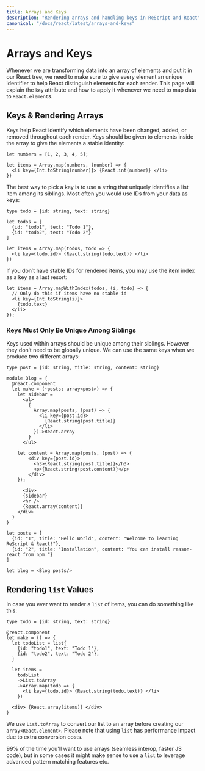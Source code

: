 ```yaml
---
title: Arrays and Keys
description: "Rendering arrays and handling keys in ReScript and React"
canonical: "/docs/react/latest/arrays-and-keys"
---
```


# Arrays and Keys

<Intro>

Whenever we are transforming data into an array of elements and put it in our React tree, we need to make sure to give every element an unique identifier to help React distinguish elements for each render. This page will explain the `key` attribute and how to apply it whenever we need to map data to `React.element`s.

</Intro>

## Keys & Rendering Arrays

Keys help React identify which elements have been changed, added, or removed throughout each render. Keys should be given to elements inside the array to give the elements a stable identity:

```res
let numbers = [1, 2, 3, 4, 5];

let items = Array.map(numbers, (number) => {
  <li key={Int.toString(number)}> {React.int(number)} </li>
})
```

The best way to pick a key is to use a string that uniquely identifies a list item among its siblings. Most often you would use IDs from your data as keys:

```res
type todo = {id: string, text: string}

let todos = [
  {id: "todo1", text: "Todo 1"},
  {id: "todo2", text: "Todo 2"}
]

let items = Array.map(todos, todo => {
  <li key={todo.id}> {React.string(todo.text)} </li>
})
```

If you don’t have stable IDs for rendered items, you may use the item index as a key as a last resort:

```res {1..3}
let items = Array.mapWithIndex(todos, (i, todo) => {
  // Only do this if items have no stable id
  <li key={Int.toString(i)}>
    {todo.text}
  </li>
});
```

### Keys Must Only Be Unique Among Siblings

Keys used within arrays should be unique among their siblings. However they don’t need to be globally unique. We can use the same keys when we produce two different arrays:

```res {6,10,17,18,25,27}
type post = {id: string, title: string, content: string}

module Blog = {
  @react.component
  let make = (~posts: array<post>) => {
    let sidebar =
      <ul>
        {
          Array.map(posts, (post) => {
            <li key={post.id}>
              {React.string(post.title)}
            </li>
          })->React.array
        }
      </ul>

    let content = Array.map(posts, (post) => {
        <div key={post.id}>
          <h3>{React.string(post.title)}</h3>
          <p>{React.string(post.content)}</p>
        </div>
    });
      
      <div>
      {sidebar}
      <hr />
      {React.array(content)}
    </div>
  }
}

let posts = [
  {id: "1", title: "Hello World", content: "Welcome to learning ReScript & React!"},
  {id: "2", title: "Installation", content: "You can install reason-react from npm."}
]

let blog = <Blog posts/>
```


## Rendering `list` Values

In case you ever want to render a `list` of items, you can do something like this:

```res
type todo = {id: string, text: string}

@react.component
let make = () => {
  let todoList = list{
    {id: "todo1", text: "Todo 1"},
    {id: "todo2", text: "Todo 2"},
  }

  let items =
    todoList
    ->List.toArray
    ->Array.map(todo => {
      <li key={todo.id}> {React.string(todo.text)} </li>
    })

  <div> {React.array(items)} </div>
}

```

We use `List.toArray` to convert our list to an array before creating our `array<React.element>`. Please note that using `list` has performance impact due to extra conversion costs.

99% of the time you'll want to use arrays (seamless interop, faster JS code), but in some cases it might make sense to use a `list` to leverage advanced pattern matching features etc.

